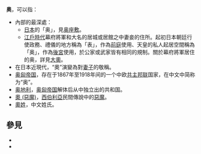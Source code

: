 '''奥'''，可以指：
*內部的最深處：
**[[日本|日本]]{{link-ja|家屋|家屋}}的「奥」，見[[奥座敷|奥座敷]]。
**[[江戶時代|江戶時代]]幕府將軍和大名的居城或居館之中妻妾的住所。起初日本朝廷行使政務、禮儀的地方稱為「表」，作為[[前庭|前庭]]使用、天皇的私人起居空間稱為「奥」，作為[[後宮|後宮]]使用，於公家或武家皆有相同的規制。關於幕府將軍居住的奥，詳見[[大奧|大奧]]。
*在日本近現代，“奧”演變為對[[妻子|妻子]]的敬稱。
*[[奥匈帝国|奥匈帝国]]，存在于1867年至1918年间的一个中欧[[共主邦联|共主邦联]]国家，在中文中简称为“奥”。
*[[奥地利|奥地利]]，[[奥匈帝国|奥匈帝国]]解体后从中独立出的共和国。
*[[奧_(惡魔)|奧 (惡魔)]]，[[西伯利亞|西伯利亞]]民間傳說中的[[惡魔|惡魔]]。
*[[奧姓|奧姓]]，中文姓氏。

== 參見 ==
* {{Lookfrom|奧}}
* {{Lookfrom|奥}}

{{disambig|Cat=一字消歧義}}